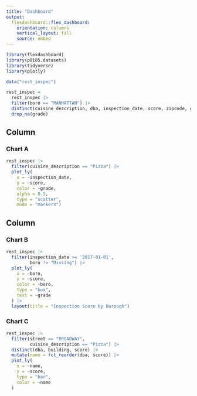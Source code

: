 ```yaml
---
title: "Dashboard"
output: 
  flexdashboard::flex_dashboard:
    orientation: columns
    vertical_layout: fill
    source: embed
---
```


```r
library(flexdashboard)
library(p8105.datasets)
library(tidyverse)
library(plotly)
```

```r
data("rest_inspec")

rest_inspec = 
  rest_inspec |>
  filter(boro == "MANHATTAN") |>
  distinct(cuisine_description, dba, inspection_date, score, zipcode, grade) |>
  drop_na(grade)
```


Column {data-width=650}
-----------------------------------------------------------------------

### Chart A

```r
rest_inspec |>
  filter(cuisine_description == "Pizza") |>
  plot_ly(
    x = ~inspection_date, 
    y = ~score, 
    color = ~grade, 
    alpha = 0.5, 
    type = "scatter", 
    mode = "markers")
```

Column {data-width=350}
-----------------------------------------------------------------------

### Chart B

```r
rest_inspec |>
  filter(inspection_date >= '2017-01-01',
         boro != "Missing") |>
  plot_ly(
    x = ~boro,
    y = ~score,
    color = ~boro,
    type = "box",
    text = ~grade
  ) |>
  layout(title = "Inspection Score by Borough")
```

### Chart C

```r
rest_inspec |>
  filter(street == "BROADWAY",
         cuisine_description == "Pizza") |>
  distinct(dba, building, score) |>
  mutate(name = fct_reorder(dba, score)) |>
  plot_ly(
    x = ~name,
    y = ~score,
    type = "bar",
    color = ~name
  )
```


